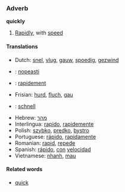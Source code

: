 ===Adverb===
'''quickly'''
#[[Rapid]]ly, with [[speed]]

====Translations====
*Dutch: [[snel]], [[vlug]], [[gauw]], [[spoedig]], [[gezwind]]
*{{fi}}: [[nopeasti]]
*{{fr}}: [[rapidement]]
*Frisian: [[hurd]], [[fluch]], [[gau]]
*{{de}}: [[schnell]]
*Hebrew: [[מהר]]
*Interlingua: [[rapido]], [[rapidemente]]
*Polish: [[szybko]], [[prędko]], [[bystro]]
*Portuguese: [[rápido]], [[rapidamente]]
*Romanian: [[rapid]], [[repede]]
*Spanish: [[rápido]], [[con]] [[velocidad]]
*Vietnamese: [[nhanh]], [[mau#Vietnamese|mau]]

====Related words====
*[[quick]]